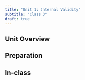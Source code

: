 ```yaml
---
title: "Unit 1: Internal Validity"
subtitle: "Class 3"
draft: true
---
```


## Unit Overview


## Preparation


## In-class